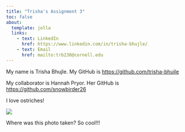 ```yaml
---
title: "Trisha's Assignment 3"
toc: false
about: 
  template: jolla
  links:
    - text: LinkedIn
      href: https://www.linkedin.com/in/trisha-bhujle/
    - text: Email
      href: mailto:trb238@cornell.edu
---
```


My name is Trisha Bhujle. My GitHub is <https://github.com/trisha-bhujle>

My collaborator is Hannah Pryor. Her GitHub is <https://github.com/snowbirder26>

I love ostriches!

![](images/Trisha_Ostriches.jpg)

Where was this photo taken? So cool!!!
